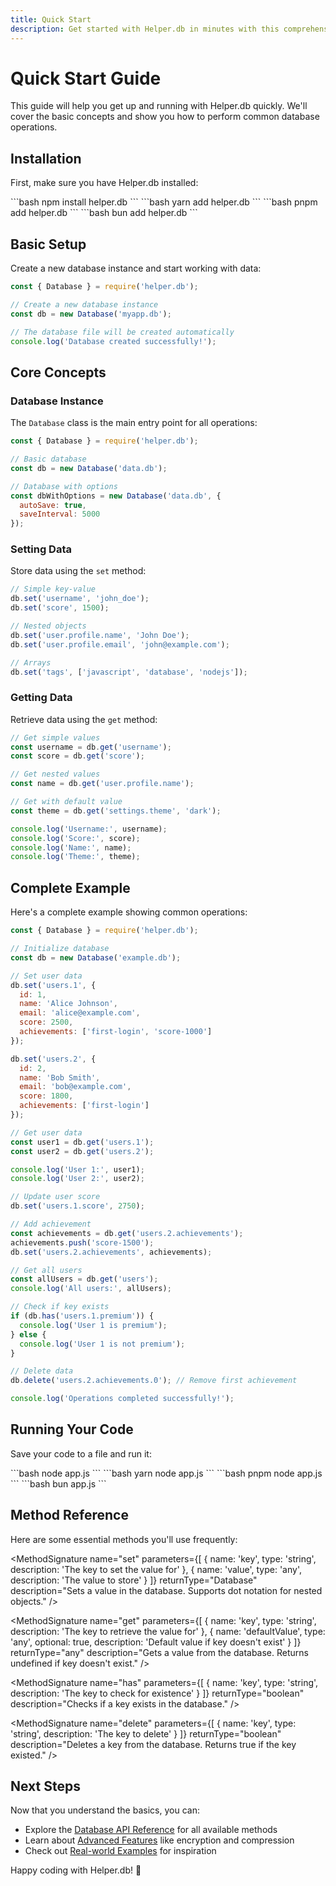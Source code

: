 ```yaml
---
title: Quick Start
description: Get started with Helper.db in minutes with this comprehensive guide.
---
```



# Quick Start Guide

This guide will help you get up and running with Helper.db quickly. We'll cover the basic concepts and show you how to perform common database operations.

## Installation

First, make sure you have Helper.db installed:

<Tabs>
  <TabItem label="npm">
  ```bash
  npm install helper.db
  ```
  </TabItem>
  <TabItem label="yarn">
  ```bash
  yarn add helper.db
  ```
  </TabItem>
  <TabItem label="pnpm">
  ```bash
  pnpm add helper.db
  ```
  </TabItem>
  <TabItem label="bun">
  ```bash
  bun add helper.db
  ```
  </TabItem>
</Tabs>

## Basic Setup

Create a new database instance and start working with data:

```javascript title="app.js"
const { Database } = require('helper.db');

// Create a new database instance
const db = new Database('myapp.db');

// The database file will be created automatically
console.log('Database created successfully!');
```

## Core Concepts

### Database Instance

The `Database` class is the main entry point for all operations:

```javascript title="Creating Database"
const { Database } = require('helper.db');

// Basic database
const db = new Database('data.db');

// Database with options
const dbWithOptions = new Database('data.db', {
  autoSave: true,
  saveInterval: 5000
});
```

### Setting Data

Store data using the `set` method:

```javascript title="Setting Data"
// Simple key-value
db.set('username', 'john_doe');
db.set('score', 1500);

// Nested objects
db.set('user.profile.name', 'John Doe');
db.set('user.profile.email', 'john@example.com');

// Arrays
db.set('tags', ['javascript', 'database', 'nodejs']);
```

### Getting Data

Retrieve data using the `get` method:

```javascript title="Getting Data"
// Get simple values
const username = db.get('username');
const score = db.get('score');

// Get nested values
const name = db.get('user.profile.name');

// Get with default value
const theme = db.get('settings.theme', 'dark');

console.log('Username:', username);
console.log('Score:', score);
console.log('Name:', name);
console.log('Theme:', theme);
```

## Complete Example

Here's a complete example showing common operations:

```javascript title="complete-example.js"
const { Database } = require('helper.db');

// Initialize database
const db = new Database('example.db');

// Set user data
db.set('users.1', {
  id: 1,
  name: 'Alice Johnson',
  email: 'alice@example.com',
  score: 2500,
  achievements: ['first-login', 'score-1000']
});

db.set('users.2', {
  id: 2,
  name: 'Bob Smith',
  email: 'bob@example.com',
  score: 1800,
  achievements: ['first-login']
});

// Get user data
const user1 = db.get('users.1');
const user2 = db.get('users.2');

console.log('User 1:', user1);
console.log('User 2:', user2);

// Update user score
db.set('users.1.score', 2750);

// Add achievement
const achievements = db.get('users.2.achievements');
achievements.push('score-1500');
db.set('users.2.achievements', achievements);

// Get all users
const allUsers = db.get('users');
console.log('All users:', allUsers);

// Check if key exists
if (db.has('users.1.premium')) {
  console.log('User 1 is premium');
} else {
  console.log('User 1 is not premium');
}

// Delete data
db.delete('users.2.achievements.0'); // Remove first achievement

console.log('Operations completed successfully!');
```

## Running Your Code

Save your code to a file and run it:

<Tabs>
  <TabItem label="npm">
  ```bash
  node app.js
  ```
  </TabItem>
  <TabItem label="yarn">
  ```bash
  yarn node app.js
  ```
  </TabItem>
  <TabItem label="pnpm">
  ```bash
  pnpm node app.js
  ```
  </TabItem>
  <TabItem label="bun">
  ```bash
  bun app.js
  ```
  </TabItem>
</Tabs>

## Method Reference

Here are some essential methods you'll use frequently:

<MethodSignature 
  name="set"
  parameters={[
    { name: 'key', type: 'string', description: 'The key to set the value for' },
    { name: 'value', type: 'any', description: 'The value to store' }
  ]}
  returnType="Database"
  description="Sets a value in the database. Supports dot notation for nested objects."
/>

<MethodSignature 
  name="get"
  parameters={[
    { name: 'key', type: 'string', description: 'The key to retrieve the value for' },
    { name: 'defaultValue', type: 'any', optional: true, description: 'Default value if key doesn\'t exist' }
  ]}
  returnType="any"
  description="Gets a value from the database. Returns undefined if key doesn't exist."
/>

<MethodSignature 
  name="has"
  parameters={[
    { name: 'key', type: 'string', description: 'The key to check for existence' }
  ]}
  returnType="boolean"
  description="Checks if a key exists in the database."
/>

<MethodSignature 
  name="delete"
  parameters={[
    { name: 'key', type: 'string', description: 'The key to delete' }
  ]}
  returnType="boolean"
  description="Deletes a key from the database. Returns true if the key existed."
/>

## Next Steps

Now that you understand the basics, you can:

- Explore the [Database API Reference](/reference/database/) for all available methods
- Learn about [Advanced Features](/advanced/configuration/) like encryption and compression
- Check out [Real-world Examples](/examples/) for inspiration

Happy coding with Helper.db! 🚀
